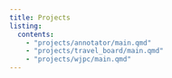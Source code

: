 ```yaml
---
title: Projects
listing: 
  contents: 
    - "projects/annotator/main.qmd"
    - "projects/travel_board/main.qmd"
    - "projects/wjpc/main.qmd"
---
```


